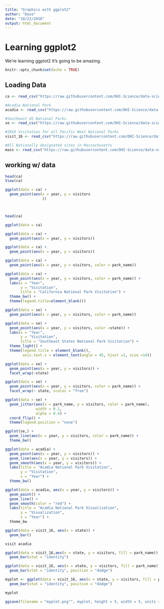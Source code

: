 ```yaml
---
title: "Graphics with ggplot2"
author: "Dave"
date: "10/22/2018"
output: html_document
---
```


# Learning ggplot2

We're learning ggplot2 It's going to be amazing.

```r
knitr::opts_chunk$set(echo = TRUE)
```

## Loading Data

```r
ca <- read_csv("https://raw.githubusercontent.com/OHI-Science/data-science-training/master/data/ca.csv") 

#Acadia National Park
acadia <- read_csv("https://raw.githubusercontent.com/OHI-Science/data-science-training/master/data/acadia.csv")

#Southeast US National Parks
se <- read_csv("https://raw.githubusercontent.com/OHI-Science/data-science-training/master/data/se.csv")

#2016 Visitation for all Pacific West National Parks
visit_16 <- read_csv("https://raw.githubusercontent.com/OHI-Science/data-science-training/master/data/visit_16.csv")

#All Nationally designated sites in Massachusetts
mass <- read_csv("https://raw.githubusercontent.com/OHI-Science/data-science-training/master/data/mass.csv")
```

## working w/ data

```r
head(ca)
View(ca)
```
```r
ggplot(data = ca) +
  geom_point(aes(x = year, y = visitors
                 ))




```

```r
head(ca)

```

```r
ggplot(data = ca)

```

```r
ggplot(data = ca) +
  geom_point(aes(x = year, y = visitors))
```

```r
ggplot(data = ca) +
  geom_point(aes(x = year, y = visitors))
```
```r
ggplot(data = ca) +
  geom_point(aes(x = year, y = visitors, color = park_name))
```

```r
ggplot(data = ca) +
  geom_point(aes(x = year, y = visitors, color = park_name)) +
  labs(x = "Year",
       y = "Visitation",
       title = "California National Park Visitation") +
  theme_bw() +
  theme(legend.title=element_blank())
```

```r
ggplot(data = se) +
  geom_point(aes(x = year, y = visitors, color = park_name))
```

```r
ggplot(data = se) +
  geom_point(aes(x = year, y = visitors, color =state)) +
  labs(x = "Year",
       y = "Visitation",
       title = "Southeast States National Park Visitation") +
  theme_light() +
  theme(legend.title = element_blank(),
        axis.text.x = element_text(angle = 45, hjust =1, size =14))
```
```r
ggplot(data = se) +
  geom_point(aes(x = year, y = visitors)) +
  facet_wrap(~state)
```
```r
ggplot(data = se) +
  geom_point(aes(x = year, y = visitors, color = park_name)) +
  facet_wrap(~ state, scales = "free")
```
```r
ggplot(data = se) +
  geom_jitter(aes(x = park_name, y = visitors, color = park_name),
              width = 0.1,
              alpha = 0.4) +
  coord_flip() +
  theme(legend.position = "none")
```
```r
ggplot(se,) +
  geom_line(aes(x = year, y = visitors, color = park_name)) +
  theme_bw()
```
```r
ggplot(data = acadia) +
  geom_point(aes(x = year, y = visitors)) +
  geom_line(aes(x = year, y = visitors)) +
  geom_smooth(aes(x = year, y = visitors)) +
  labs(title = "Acadia National Park Visitation",
       y = "Visitation",
       x = "Year") +
  theme_bw()
```
```r
ggplot(data = acadia, aes(x = year, y = visitors)) +
  geom_point() +
  geom_line() +
  geom_smooth(color = "red") +
  labs(title = "Acadia National Park Visualization",
       y = "Visualization",
       x = "Year") +
  theme_bw
```
```r
ggplot(data = visit_16, aes(x = state)) +
  geom_bar()
```
```r
visit acadia
```
```r
ggplot(data = visit_16,aes(x = state, y = visitors, fill = park_name)) +
  geom_bar(stat = "identity")
```
```r
ggplot(data = visit_16, aes(x = state, y = visitors, fill = park_name)) +
  geom_bar(stat = "identity", position = "dodge")
```

```r
myplot <- ggplot(data = visit_16, aes(x = state, y = visitors, fill = park_name)) +
  geom_bar(stat = "identity", position = "dodge")

myplot

ggsave(filename = "myplot.png"", myplot, height = 5, width = 5, units = "in")
```

